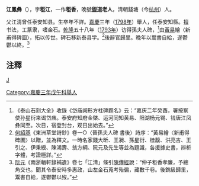'''江鳳彝'''（{{bd|？||？}}），字'''秬江'''，一作'''秬香'''，晚號'''盥道老人'''，清朝錢塘（今[[杭州|杭州]]）人。

父江清曾任泰安知县。生卒年不詳。[[嘉慶|嘉慶]]三年（[[1798年|1798年]]）舉人，任泰安知縣。擅书法，工篆隶，嗜金石。[[乾隆|乾隆]]五十八年（[[1793年|1793年]]）访得孫夫人碑，<ref>《泰山石刻大全》收錄《岱庙阙形方柱碑题名》云：“嘉庆二年癸酉，署按察使孙星衍来谒岱庙。泰安府知府金棨、运河同知黄易、阳湖杨元锡、钱唐江凤彝同至。次日，宿登封台，观日出始去。”</ref>由[[黃易|黃易]]繪〈新甫得碑圖〉，拓以传世。碑石移新泰县学。<ref>[[何紹基|何紹基]]《東洲草堂詩鈔》卷一○〈晉孫夫人碑
書後〉詩序：“黃易繪〈新甫得碑圖〉以贈，並為釋文。一時名家錢大昕、王昶、孫星衍、桂馥、洪亮吉、王引之、伊秉綬、陳鴻壽、翁方綱、阮元及先生等並為題識，各援據史書，辨析字體，考證極詳。”</ref>後辭官歸里。晚年以鬻書自給，遂鬱鬱以終。<ref>[[阮元|阮元]]《兩浙輶軒錄補遺》卷七「江清」條引[[陳傳經|陳傳經]]說：“仲子秬香孝廉，予總角交也。聞其令泰安時多惠政，山左金石蒐考殆徧，藏數千卷。後鐫級歸里，鬻書自給，遂鬱鬱以歿。”</ref>

==注釋==
{{reflist}}
[[Category:嘉慶三年戊午科舉人|Category:嘉慶三年戊午科舉人]]
[[category:清朝官員|J]]